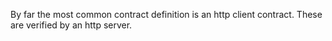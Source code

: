 


By far the most common contract definition is an http client contract. These 
are verified by an http server. 
